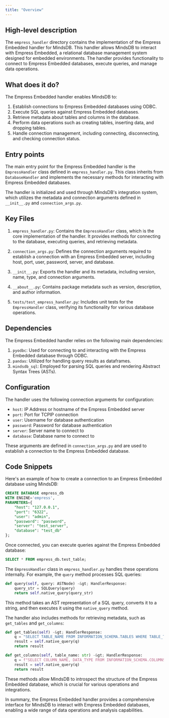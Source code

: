 ```yaml
---
title: "Overview"
---
```


## High-level description
The `empress_handler` directory contains the implementation of the Empress Embedded handler for MindsDB. This handler allows MindsDB to interact with Empress Embedded, a relational database management system designed for embedded environments. The handler provides functionality to connect to Empress Embedded databases, execute queries, and manage data operations.

## What does it do?
The Empress Embedded handler enables MindsDB to:
1. Establish connections to Empress Embedded databases using ODBC.
2. Execute SQL queries against Empress Embedded databases.
3. Retrieve metadata about tables and columns in the database.
4. Perform data operations such as creating tables, inserting data, and dropping tables.
5. Handle connection management, including connecting, disconnecting, and checking connection status.

## Entry points
The main entry point for the Empress Embedded handler is the `EmpressHandler` class defined in `empress_handler.py`. This class inherits from `DatabaseHandler` and implements the necessary methods for interacting with Empress Embedded databases.

The handler is initialized and used through MindsDB's integration system, which utilizes the metadata and connection arguments defined in `__init__.py` and `connection_args.py`.

## Key Files
1. `empress_handler.py`: Contains the `EmpressHandler` class, which is the core implementation of the handler. It provides methods for connecting to the database, executing queries, and retrieving metadata.

2. `connection_args.py`: Defines the connection arguments required to establish a connection with an Empress Embedded server, including host, port, user, password, server, and database.

3. `__init__.py`: Exports the handler and its metadata, including version, name, type, and connection arguments.

4. `__about__.py`: Contains package metadata such as version, description, and author information.

5. `tests/test_empress_handler.py`: Includes unit tests for the `EmpressHandler` class, verifying its functionality for various database operations.

## Dependencies
The Empress Embedded handler relies on the following main dependencies:

1. `pyodbc`: Used for connecting to and interacting with the Empress Embedded database through ODBC.
2. `pandas`: Utilized for handling query results as dataframes.
3. `mindsdb_sql`: Employed for parsing SQL queries and rendering Abstract Syntax Trees (ASTs).

## Configuration
The handler uses the following connection arguments for configuration:

- `host`: IP Address or hostname of the Empress Embedded server
- `port`: Port for TCPIP connection
- `user`: Username for database authentication
- `password`: Password for database authentication
- `server`: Server name to connect to
- `database`: Database name to connect to

These arguments are defined in `connection_args.py` and are used to establish a connection to the Empress Embedded database.

## Code Snippets

Here's an example of how to create a connection to an Empress Embedded database using MindsDB:

```sql
CREATE DATABASE empress_db
WITH ENGINE='empress',
PARAMETERS={
    "host": "127.0.0.1",
    "port": "6322",
    "user": "admin",
    "password": "password",
    "server": "test_server",
    "database": "test_db"
};
```

Once connected, you can execute queries against the Empress Embedded database:

```sql
SELECT * FROM empress_db.test_table;
```

The `EmpressHandler` class in `empress_handler.py` handles these operations internally. For example, the `query` method processes SQL queries:

```python
def query(self, query: ASTNode) -&gt; HandlerResponse:
    query_str = SQLQuery(query)
    return self.native_query(query_str)
```

This method takes an AST representation of a SQL query, converts it to a string, and then executes it using the `native_query` method.

The handler also includes methods for retrieving metadata, such as `get_tables` and `get_columns`:

```python
def get_tables(self) -&gt; HandlerResponse:
    q = "SELECT TABLE_NAME FROM INFORMATION_SCHEMA.TABLES WHERE TABLE_TYPE = 'BASE TABLE'"
    result = self.native_query(q)
    return result

def get_columns(self, table_name: str) -&gt; HandlerResponse:
    q = f"SELECT COLUMN_NAME, DATA_TYPE FROM INFORMATION_SCHEMA.COLUMNS WHERE TABLE_NAME = '{table_name}'"
    result = self.native_query(q)
    return result
```

These methods allow MindsDB to introspect the structure of the Empress Embedded database, which is crucial for various operations and integrations.

In summary, the Empress Embedded handler provides a comprehensive interface for MindsDB to interact with Empress Embedded databases, enabling a wide range of data operations and analysis capabilities.